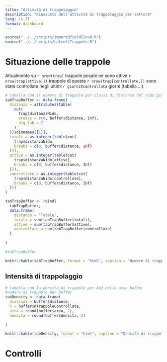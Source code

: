 ```yaml
---
title: "Attività di trappolaggio"
description: "Riassunto dell'attività di trappolaggio per settore"
lang: it-IT
format: dashboard
---
```


```r
source("../../scripts/importQfieldCloud.R")
source("../../scripts/calcoliTrappole.R")


```

# Situazione delle trappole

Attualmente su `r nrow(trap)` trappole posate ne sono attive `r nrow(trap[attive,])` trappole di queste `r nrow(trap[controllate,])` sono state controllate negli ultimi `r giorniXcontrollata` giorni (tabella ...).



```r
# tabella con il numero di trappole per classi di distanza dal nido più vicino
tabTrapBuffer <- data.frame(
  distanza = attributes(table(
    cut(
      trap$distanzaNido,
      breaks = c(0, buffer$distance, Inf),
      dig.lab = 7
    )
  ))$dimnames[[1]],
  totali = as.integer(table(cut(
    trap$distanzaNido,
    breaks = c(0, buffer$distance, Inf)
  ))),
  attive = as.integer(table(cut(
    trap$distanzaNido[attive],
    breaks = c(0, buffer$distance, Inf)
  ))),
  controllate = as.integer(table(cut(
    trap$distanzaNido[controllate],
    breaks = c(0, buffer$distance, Inf)
  )))
)

tabTrapBuffer <- rbind(
  tabTrapBuffer,
  data.frame(
    distanza = "Totale",
    totali = sum(tabTrapBuffer$totali),
    attive = sum(tabTrapBuffer$attive),
    controllate = sum(tabTrapBuffer$controllate)
  )
  
)

#tabTrapBuffer

knitr::kable(tabTrapBuffer, format = "html", caption = "Numero di trappole per classi di distanza dal nido più vicino; attive sono le trappole non rimosse, controllate sono le trappole non rimosse e controllate almeno una volta negli ultimi 30 giorni")

```

## Intensità di trappolaggio

```r
# tabella con la densità di trappole per km2 nelle aree buffer
#numero di trappole per buffer
tabDensity <- data.frame(
  distanza = buffer$distance,
  n = buffer$nTrappoleControllate,
  area = round(buffer$area, 2),
  densita = round(buffer$densita, 2)
  
)

knitr::kable(tabDensity, format = "html", caption = "Densità di trappole controllate per km2 nelle aree buffer")

```

# Controlli

<!--  grafico a barre del numero di controlli per giorno (FACILE) -->
<!-- istogramma per mesi intervallo di controllo -->
<!-- tabelle media intervalli per mese -->


